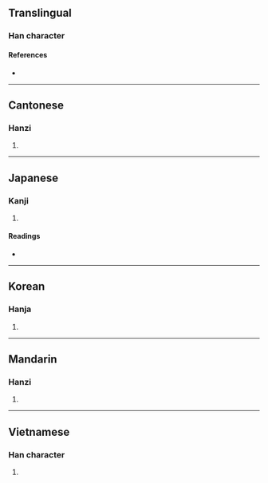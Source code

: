 {{character info/new}}
==Translingual==

===Han character===
{{Han char|rn=18|rad=刀|as=03|sn=5|four=42300|canj=DILN|ids=⿰寸刂}}

====References====
* {{Han ref|kx=0136.210|dkj=01870|dj=0308.010|hdz=10324.020|uh=520C|ud=21004|bh=C96B|bd=51563}}

----

==Cantonese==

===Hanzi===
{{yue-hanzi|jyut=cyun2|y=chyun2}}

# {{defn|lang=yue|sort=刀03}}

----

==Japanese==

===Kanji===
{{ja-kanji|grade=|rs=刀03}}

# {{defn|lang=ja|sort=刀03}}

====Readings====
* {{ja-readings|on=[[そん]] (son), [[せん]] (sen)|kun=[[きる]] (kiru), [[たつ]] (tatsu), [[さく]] (saku)}}

----

==Korean==

===Hanja===
{{ko-hanja|hangeul=촌|rv=chon|mr=ch'on}}

# {{defn|lang=ko|sort=刀03}}

----

==Mandarin==

===Hanzi===
{{cmn-hanzi|pin=[[cǔn]] ([[cun3]]), [[huá]] ([[hua2]]), [[huà]] ([[hua4]])|wg=ts'un<sup>3</sup>, hua<sup>2</sup>, hua<sup>4</sup>}}

# {{defn|lang=cmn|sort=刀03}}

----

==Vietnamese==

===Han character===
{{vi-hantu|[[thổn]], [[thon]]|rs=刀03}}

# {{defn|lang=vi}}